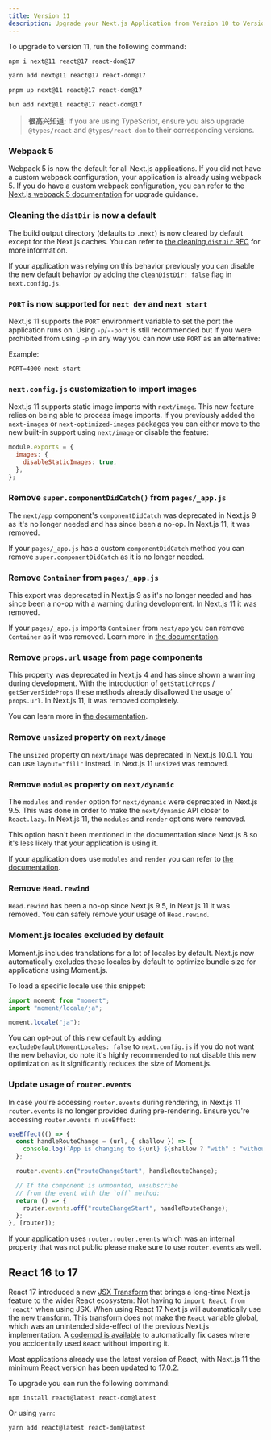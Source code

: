 ```yaml
---
title: Version 11
description: Upgrade your Next.js Application from Version 10 to Version 11.
---
```


To upgrade to version 11, run the following command:

```bash filename="Terminal"
npm i next@11 react@17 react-dom@17
```

```bash filename="Terminal"
yarn add next@11 react@17 react-dom@17
```

```bash filename="Terminal"
pnpm up next@11 react@17 react-dom@17
```

```bash filename="Terminal"
bun add next@11 react@17 react-dom@17
```

> **很高兴知道:** If you are using TypeScript, ensure you also upgrade `@types/react` and `@types/react-dom` to their corresponding versions.

### Webpack 5

Webpack 5 is now the default for all Next.js applications. If you did not have a custom webpack configuration, your application is already using webpack 5. If you do have a custom webpack configuration, you can refer to the [Next.js webpack 5 documentation](/docs/messages/webpack5) for upgrade guidance.

### Cleaning the `distDir` is now a default

The build output directory (defaults to `.next`) is now cleared by default except for the Next.js caches. You can refer to [the cleaning `distDir` RFC](https://github.com/vercel/next.js/discussions/6009) for more information.

If your application was relying on this behavior previously you can disable the new default behavior by adding the `cleanDistDir: false` flag in `next.config.js`.

### `PORT` is now supported for `next dev` and `next start`

Next.js 11 supports the `PORT` environment variable to set the port the application runs on. Using `-p`/`--port` is still recommended but if you were prohibited from using `-p` in any way you can now use `PORT` as an alternative:

Example:

```
PORT=4000 next start
```

### `next.config.js` customization to import images

Next.js 11 supports static image imports with `next/image`. This new feature relies on being able to process image imports. If you previously added the `next-images` or `next-optimized-images` packages you can either move to the new built-in support using `next/image` or disable the feature:

```js filename="next.config.js"
module.exports = {
  images: {
    disableStaticImages: true,
  },
};
```

### Remove `super.componentDidCatch()` from `pages/_app.js`

The `next/app` component's `componentDidCatch` was deprecated in Next.js 9 as it's no longer needed and has since been a no-op. In Next.js 11, it was removed.

If your `pages/_app.js` has a custom `componentDidCatch` method you can remove `super.componentDidCatch` as it is no longer needed.

### Remove `Container` from `pages/_app.js`

This export was deprecated in Next.js 9 as it's no longer needed and has since been a no-op with a warning during development. In Next.js 11 it was removed.

If your `pages/_app.js` imports `Container` from `next/app` you can remove `Container` as it was removed. Learn more in [the documentation](/docs/messages/app-container-deprecated).

### Remove `props.url` usage from page components

This property was deprecated in Next.js 4 and has since shown a warning during development. With the introduction of `getStaticProps` / `getServerSideProps` these methods already disallowed the usage of `props.url`. In Next.js 11, it was removed completely.

You can learn more in [the documentation](/docs/messages/url-deprecated).

### Remove `unsized` property on `next/image`

The `unsized` property on `next/image` was deprecated in Next.js 10.0.1. You can use `layout="fill"` instead. In Next.js 11 `unsized` was removed.

### Remove `modules` property on `next/dynamic`

The `modules` and `render` option for `next/dynamic` were deprecated in Next.js 9.5. This was done in order to make the `next/dynamic` API closer to `React.lazy`. In Next.js 11, the `modules` and `render` options were removed.

This option hasn't been mentioned in the documentation since Next.js 8 so it's less likely that your application is using it.

If your application does use `modules` and `render` you can refer to [the documentation](/docs/messages/next-dynamic-modules).

### Remove `Head.rewind`

`Head.rewind` has been a no-op since Next.js 9.5, in Next.js 11 it was removed. You can safely remove your usage of `Head.rewind`.

### Moment.js locales excluded by default

Moment.js includes translations for a lot of locales by default. Next.js now automatically excludes these locales by default to optimize bundle size for applications using Moment.js.

To load a specific locale use this snippet:

```js
import moment from "moment";
import "moment/locale/ja";

moment.locale("ja");
```

You can opt-out of this new default by adding `excludeDefaultMomentLocales: false` to `next.config.js` if you do not want the new behavior, do note it's highly recommended to not disable this new optimization as it significantly reduces the size of Moment.js.

### Update usage of `router.events`

In case you're accessing `router.events` during rendering, in Next.js 11 `router.events` is no longer provided during pre-rendering. Ensure you're accessing `router.events` in `useEffect`:

```js
useEffect(() => {
  const handleRouteChange = (url, { shallow }) => {
    console.log(`App is changing to ${url} ${shallow ? "with" : "without"} shallow routing`);
  };

  router.events.on("routeChangeStart", handleRouteChange);

  // If the component is unmounted, unsubscribe
  // from the event with the `off` method:
  return () => {
    router.events.off("routeChangeStart", handleRouteChange);
  };
}, [router]);
```

If your application uses `router.router.events` which was an internal property that was not public please make sure to use `router.events` as well.

## React 16 to 17

React 17 introduced a new [JSX Transform](https://reactjs.org/blog/2020/09/22/introducing-the-new-jsx-transform.html) that brings a long-time Next.js feature to the wider React ecosystem: Not having to `import React from 'react'` when using JSX. When using React 17 Next.js will automatically use the new transform. This transform does not make the `React` variable global, which was an unintended side-effect of the previous Next.js implementation. A [codemod is available](/docs/pages/building-your-application/upgrading/codemods#add-missing-react-import) to automatically fix cases where you accidentally used `React` without importing it.

Most applications already use the latest version of React, with Next.js 11 the minimum React version has been updated to 17.0.2.

To upgrade you can run the following command:

```
npm install react@latest react-dom@latest
```

Or using `yarn`:

```
yarn add react@latest react-dom@latest
```

